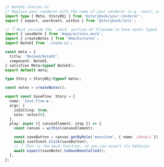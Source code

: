 ```ts
// NoteUI.stories.ts
// Replace your-renderer with the name of your renderer (e.g. react, vue3)
import type { Meta, StoryObj } from '@storybook/your-renderer';
import { expect, userEvent, within } from '@storybook/test';

// 👇 Must include the `.mock` portion of filename to have mocks typed correctly
import { saveNote } from '#app/actions.mock';
import { createNotes } from '#mocks/notes';
import NoteUI from './note-ui';

const meta = {
  title: 'Mocked/NoteUI',
  component: NoteUI,
} satisfies Meta<typeof NoteUI>;
export default meta;

type Story = StoryObj<typeof meta>;

const notes = createNotes();

export const SaveFlow: Story = {
  name: 'Save Flow ▶',
  args: {
    isEditing: true,
    note: notes[0],
  },
  play: async ({ canvasElement, step }) => {
    const canvas = within(canvasElement);

    const saveButton = canvas.getByRole('menuitem', { name: /done/i });
    await userEvent.click(saveButton);
    // 👇 This is the mock function, so you can assert its behavior
    await expect(saveNote).toHaveBeenCalled();
  },
};
```
